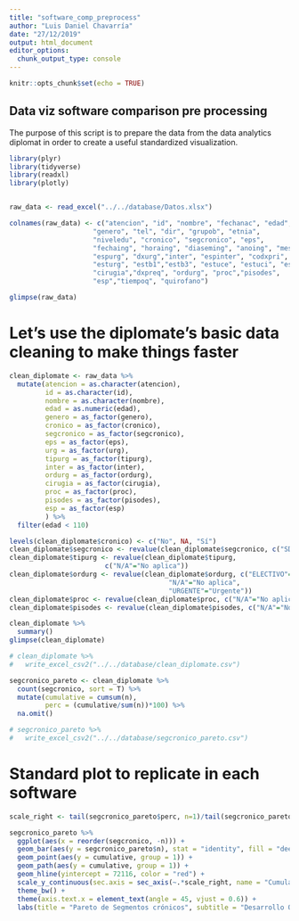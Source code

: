 ```yaml
---
title: "software_comp_preprocess"
author: "Luis Daniel Chavarría"
date: "27/12/2019"
output: html_document
editor_options: 
  chunk_output_type: console
---
```


```r
knitr::opts_chunk$set(echo = TRUE)
```

## Data viz software comparison pre processing

The purpose of this script is to prepare the data from the data analytics diplomat in order to create a useful standardized visualization.

```r
library(plyr)
library(tidyverse)
library(readxl)
library(plotly)


raw_data <- read_excel("../../database/Datos.xlsx")

colnames(raw_data) <- c("atencion", "id", "nombre", "fechanac", "edad",
                     "genero", "tel", "dir", "grupob", "etnia",
                     "niveledu", "cronico", "segcronico", "eps",
                     "fechaing", "horaing", "diaseming", "anoing", "mesing", "diaing","urg", "tipurg", 
                     "espurg", "dxurg","inter", "espinter", "codxpri", 
                     "esturg", "estb1","estb3", "estuce", "estuci", "estotal",
                     "cirugia","dxpreq", "ordurg", "proc","pisodes", 
                     "esp","tiempoq", "quirofano")

glimpse(raw_data)
```

# Let's use the diplomate's basic data cleaning to make things faster

```r

clean_diplomate <- raw_data %>% 
  mutate(atencion = as.character(atencion),
         id = as.character(id),
         nombre = as.character(nombre),
         edad = as.numeric(edad),
         genero = as_factor(genero),
         cronico = as_factor(cronico),
         segcronico = as_factor(segcronico),
         eps = as_factor(eps),
         urg = as_factor(urg),
         tipurg = as_factor(tipurg),
         inter = as_factor(inter),
         ordurg = as_factor(ordurg),
         cirugia = as_factor(cirugia),
         proc = as_factor(proc),
         pisodes = as_factor(pisodes),
         esp = as_factor(esp)
         ) %>% 
  filter(edad < 110)

levels(clean_diplomate$cronico) <- c("No", NA, "Sí")
clean_diplomate$segcronico <- revalue(clean_diplomate$segcronico, c("SD" = NA))
clean_diplomate$tipurg <- revalue(clean_diplomate$tipurg, 
                        c("N/A"="No aplica"))
clean_diplomate$ordurg <- revalue(clean_diplomate$ordurg, c("ELECTIVO"="Electivo", 
                                        "N/A"="No aplica",
                                        "URGENTE"="Urgente"))
clean_diplomate$proc <- revalue(clean_diplomate$proc, c("N/A"="No aplica"))
clean_diplomate$pisodes <- revalue(clean_diplomate$pisodes, c("N/A"="No aplica"))

clean_diplomate %>% 
  summary()
glimpse(clean_diplomate)

# clean_diplomate %>% 
#   write_excel_csv2("../../database/clean_diplomate.csv")
```

```r
segcronico_pareto <- clean_diplomate %>% 
  count(segcronico, sort = T) %>% 
  mutate(cumulative = cumsum(n),
         perc = (cumulative/sum(n))*100) %>% 
  na.omit()

# segcronico_pareto %>%
#   write_excel_csv2("../../database/segcronico_pareto.csv")
```

# Standard plot to replicate in each software


```r
scale_right <- tail(segcronico_pareto$perc, n=1)/tail(segcronico_pareto$cumulative, n=1)

segcronico_pareto %>%
  ggplot(aes(x = reorder(segcronico, -n))) +
  geom_bar(aes(y = segcronico_pareto$n), stat = "identity", fill = "deepskyblue4") +
  geom_point(aes(y = cumulative, group = 1)) +
  geom_path(aes(y = cumulative, group = 1)) +
  geom_hline(yintercept = 72116, color = "red") +
  scale_y_continuous(sec.axis = sec_axis(~.*scale_right, name = "Cumulative (%)")) +
  theme_bw() +
  theme(axis.text.x = element_text(angle = 45, vjust = 0.6)) +
  labs(title = "Pareto de Segmentos crónicos", subtitle = "Desarrollo Organizacional", x = 'Segmentos crónicos', y = "Pacientes")
```



